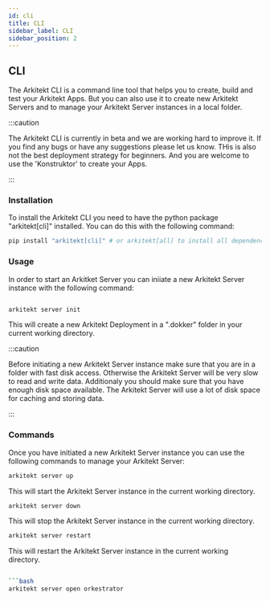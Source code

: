 ```yaml
---
id: cli
title: CLI
sidebar_label: CLI
sidebar_position: 2
---
```


## CLI

The Arkitekt CLI is a command line tool that helps you to create, build and test your Arkitekt Apps. But you can also use it
to create new Arkitekt Servers and to manage your Arkitekt Server instances in a local folder.

:::caution

The Arkitekt CLI is currently in beta and we are working hard to improve it. If you find any bugs or have any suggestions
please let us know. THis is also not the best deployment strategy for beginners. And you are welcome to use the 'Konstruktor'
to create your Apps.

:::

### Installation

To install the Arkitekt CLI you need to have the python package "arkitekt[cli]" installed. You can do this with the following command:

```bash
pip install "arkitekt[cli]" # or arkitekt[all] to install all dependencies
```

### Usage

In order to start an Arkitket Server  you can iniiate a new Arkitekt Server instance with the following command:

```bash

arkitekt server init

```

This will create a new Arkitekt Deployment in a ".dokker" folder in your current working directory.

:::caution 

Before initiating a new Arkitekt Server instance make sure that you are in a folder with fast disk access.
Otherwise the Arkitekt Server will be very slow to read and write data. Additionaly you should make sure that you have
enough disk space available. The Arkitekt Server will use a lot of disk space for caching and storing data.

:::


### Commands

Once you have initiated a new Arkitekt Server instance you can use the following commands to manage your Arkitekt Server:

```bash
arkitekt server up
```

This will start the Arkitekt Server instance in the current working directory.

```bash
arkitekt server down
```

This will stop the Arkitekt Server instance in the current working directory.

```bash
arkitekt server restart
```

This will restart the Arkitekt Server instance in the current working directory.

```bash

```bash
arkitekt server open orkestrator
```


